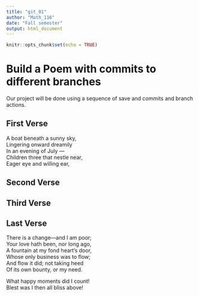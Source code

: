 ---
title: "git_01"
author: "Math_116"
date: "Fall semester"
output: html_document
---

```{r setup, include=FALSE}
knitr::opts_chunk$set(echo = TRUE)
```
# Build a Poem with commits to different branches
Our project will be done using a sequence of save and commits and branch actions. 
<!-- Do not modify or change any text in "!--" bracketed areas such as this --- these are instructions to
you, if you change any of this the git program will notice it and compromise your git merging strategy !-->

## First Verse 
<!--Put the first five lines of a poem by Lewis Carrol in this section!--> 

A boat beneath a sunny sky,      
Lingering onward dreamily    
In an evening of July —    
Children three that nestle near,    
Eager eye and willing ear,    

## Second Verse
<!--Put the first five lines of a poem by Robert Frost here!-->

## Third Verse
<!--Put the first two verses of The Walrus and the Carpenter here!-->

## Last Verse
<!--Put a short poem of your choice 8-20 lines,here!-->
There is a change—and I am poor;  
Your love hath been, nor long ago,  
A fountain at my fond heart's door,  
Whose only business was to flow;  
And flow it did; not taking heed  
Of its own bounty, or my need.  

What happy moments did I count!  
Blest was I then all bliss above!  